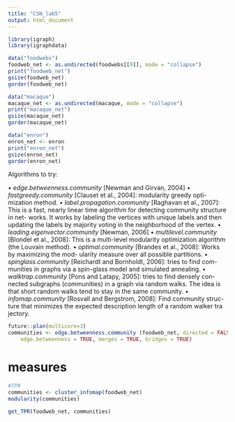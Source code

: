 ```yaml
---
title: "CSN_lab5"
output: html_document
---
```


```r
library(igraph)
library(igraphdata)

data("foodwebs")
foodweb_net <- as.undirected(foodwebs[[9]], mode = "collapse")
print("foodweb_net")
gsize(foodweb_net)
gorder(foodweb_net)

data("macaque")
macaque_net <- as.undirected(macaque, mode = "collapse")
print("macaque_net")
gsize(macaque_net)
gorder(macaque_net)

data("enron")
enron_net <- enron
print("enron_net")
gsize(enron_net)
gorder(enron_net)
```


Algorithms to try:

• *edge.betweenness.community* [Newman and Girvan, 2004]
• *fastgreedy.community* [Clauset et al., 2004]: modularity greedy opti-
mization method.
• *label.propagation.community* [Raghavan et al., 2007]: This is a fast, nearly linear time algorithm for detecting community structure in net- works. It works by labeling the vertices with unique labels and then updating the labels by majority voting in the neighborhood of the vertex.
• *leading.eigenvector.community* [Newman, 2006]
• *multilevel.community* [Blondel et al., 2008]: This is a multi-level modularity optimization algorithm (the Louvain method).
• *optimal.community* [Brandes et al., 2008]: Works by maximizing the mod- ularity measure over all possible partitions.
• *spinglass.community* [Reichardt and Bornholdt, 2006]: tries to find com- munities in graphs via a spin-glass model and simulated annealing.
• *walktrap.community* [Pons and Latapy, 2005]: tries to find densely con- nected subgraphs (communities) in a graph via random walks. The idea is that short random walks tend to stay in the same community.
• *infomap.community* [Rosvall and Bergstrom, 2008]: Find community struc- ture that minimizes the expected description length of a random walker tra jectory.


```r
future::plan(multicore=3)
communities <- edge.betweenness.community (foodweb_net, directed = FALSE,
    edge.betweenness = TRUE, merges = TRUE, bridges = TRUE)
```



# measures

```r
#TPR
communities <- cluster_infomap(foodweb_net)
modularity(communities)

get_TPR(foodweb_net, communities)
```




```r

```




